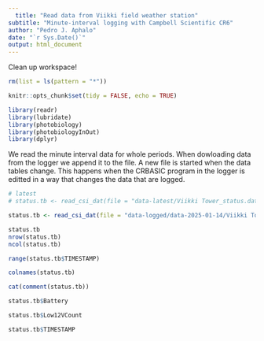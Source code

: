 ```yaml
---
  title: "Read data from Viikki field weather station"
subtitle: "Minute-interval logging with Campbell Scientific CR6"
author: "Pedro J. Aphalo"
date: "`r Sys.Date()`"
output: html_document
---
```

   
Clean up workspace!
  
```r
rm(list = ls(pattern = "*"))
```

```r
knitr::opts_chunk$set(tidy = FALSE, echo = TRUE)
```

```r
library(readr)
library(lubridate)
library(photobiology)
library(photobiologyInOut)
library(dplyr)
```

We read the minute interval data for whole periods. When dowloading data from the logger we append it to the file. A new file is started when the data tables change. This happens when the CRBASIC program in the logger is editted in a way that changes the data that are logged.

```r
# latest
# status.tb <- read_csi_dat(file = "data-latest/Viikki Tower_status.dat", locale = locale_UTC)

status.tb <- read_csi_dat(file = "data-logged/data-2025-01-14/Viikki Tower_status.dat", locale = locale_UTC)

status.tb
nrow(status.tb)
ncol(status.tb)

range(status.tb$TIMESTAMP)
```

```r
colnames(status.tb)
```

```r
cat(comment(status.tb))
```

```r
status.tb$Battery
```


```r
status.tb$Low12VCount
```
```r
status.tb$TIMESTAMP
```
